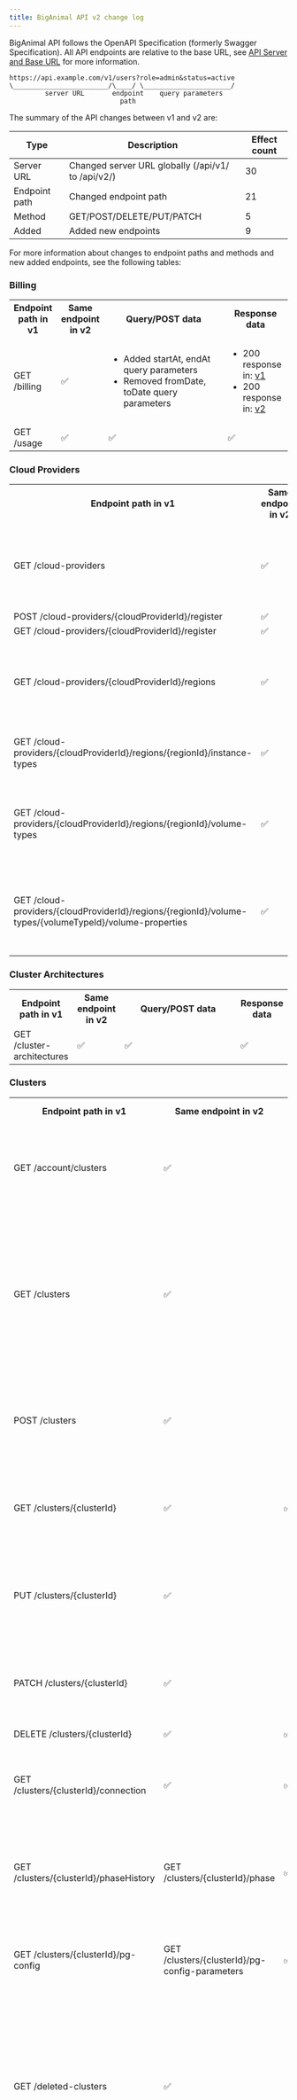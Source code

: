 ```yaml
---
title: BigAnimal API v2 change log
---
```


BigAnimal API follows the OpenAPI Specification (formerly Swagger Specification). All API endpoints are relative to the base URL, see [API Server and Base URL](https://swagger.io/docs/specification/api-host-and-base-path/) for more information.

```
https://api.example.com/v1/users?role=admin&status=active
\________________________/\____/ \______________________/
         server URL       endpoint    query parameters
                            path
```

The summary of the API changes between v1 and v2 are:

| Type          | Description                                      | Effect count |
| ------------- | ------------------------------------------------ | ------------ |
| Server URL    | Changed server URL globally (/api/v1/ to /api/v2/)        | 30           |
| Endpoint path | Changed endpoint path                            | 21           |
| Method        | GET/POST/DELETE/PUT/PATCH                        | 5            |
| Added         | Added new endpoints                              | 9            |
 

For more information about changes to endpoint paths and methods and new added endpoints, see the following tables:

### Billing 

<table>
<tr>
<th style="width: 50px">
Endpoint path in v1
</th>
<th style="width: 50px">
Same endpoint in v2
</th>
<th style="width: 200px">
Query/POST data
</th>
<th>
Response data
</th>
</tr>
<tr>
<td>
GET /billing
</td>
<td>
&#x2705;
</td>
<td>
<ul><li>Added startAt, endAt query parameters</li><li>Removed fromDate, toDate query parameters </li></ul>
</td>
<td>
<ul>
    <li>
        200 response in: <a href="https://portal.enterprisedb.network/api/docs/?urls.primaryName=v1#/Billing/getBilling">v1</a>
    </li>
     <li>
        200 response in: <a href="https://portal.enterprisedb.network/api/docs/?urls.primaryName=v2#/Billing/getBilling">v2</a>
    </li>
</ul>
</td>
</tr>
<tr>
<td>
GET /usage
</td>
<td>
&#x2705;
</td>
<td>
&#x2705;
</td>
<td>
&#x2705;
</td>
</tr>
</table>

### Cloud Providers

<table>
<tr>
<th style="width: 50px">
Endpoint path in v1
</th>
<th style="width: 50px">
Same endpoint in v2
</th>
<th style="width: 200px">
Query/POST data
</th>
<th>
Response data
</th>
</tr>
<tr>
<td>
GET /cloud-providers
</td>
<td>
&#x2705;
</td>
<td>
<ul><li>Added q, sort query parameters</li></ul>
</td>
<td>
<ul>
    <li>
        200 response in: <a href="https://portal.enterprisedb.network/api/docs/?urls.primaryName=v1#/Cloud%20Providers/getCloudProviders">v1</a>
    </li>
     <li>
        200 response in: <a href="https://portal.enterprisedb.network/api/docs/?urls.primaryName=v2#/Cloud%20Providers/getCloudProviders">v2</a>
    </li>
</ul>
</td>
</tr>
<tr>
<td>
POST /cloud-providers/&#123;cloudProviderId}/register
</td>
<td>
&#x2705;
</td>
<td>
&#x2705;
</td>
<td>
&#x2705;
</td>
</tr>
<tr>
<td>
GET /cloud-providers/&#123;cloudProviderId}/register
</td>
<td>
&#x2705;
</td>
<td>
&#x2705;
</td>
<td>
&#x2705;
</td>
</tr>
<tr>
<td>
GET /cloud-providers/&#123;cloudProviderId}/regions
</td>
<td>
&#x2705;
</td>
<td>
<ul><li>Added q, sort query parameters</li></ul>
</td>
<td>
<ul>
    <li>
        200 response in: <a href="https://portal.enterprisedb.network/api/docs/?urls.primaryName=v1#/Cloud%20Providers/getCloudProviderRegions">v1</a>
    </li>
     <li>
        200 response in: <a href="https://portal.enterprisedb.network/api/docs/?urls.primaryName=v2#/Cloud%20Providers/getCloudProviderRegions">v2</a>
    </li>
</ul>
</td>
</tr>
<tr>
<td>
GET /cloud-providers/&#123;cloudProviderId}/regions/&#123;regionId}/instance-types
</td>
<td>
&#x2705;
</td>
<td>
<ul><li>Added q, sort query parameters</li></ul>
</td>
<td>
&#x2705;
</td>
</tr>
<tr>
<td>
GET /cloud-providers/&#123;cloudProviderId}/regions/&#123;regionId}/volume-types
</td>
<td>
&#x2705;
</td>
<td>
<ul><li>Added q, sort query parameters </li></ul>
</td>
<td>
<ul>
    <li>
        200 response in: <a href="https://portal.enterprisedb.network/api/docs/?urls.primaryName=v1#/Cloud%20Providers/getCloudProviderRegionVolumeTypes">v1</a>
    </li>
     <li>
        200 response in: <a href="https://portal.enterprisedb.network/api/docs/?urls.primaryName=v2#/Cloud%20Providers/getCloudProviderRegionVolumeTypes">v1</a>
    </li>
</ul>
</td>
</tr>
<tr>
<td>
GET /cloud-providers/&#123;cloudProviderId}/regions/&#123;regionId}/volume-types/&#123;volumeTypeId}/volume-properties
</td>
<td>
&#x2705;
</td>
<td>
<ul><li>Added q, sort query parameters </li></ul>
</td>
<td>
<ul>
    <li>
        200 response in: <a href="https://portal.enterprisedb.network/api/docs/?urls.primaryName=v1#/Cloud%20Providers/getCloudProviderRegionVolumeTypeVolumeProperties">v1</a>
    </li>
     <li>
        200 response in: <a href="https://portal.enterprisedb.network/api/docs/?urls.primaryName=v2#/Cloud%20Providers/getVolumeProperties">v2</a>
    </li>
</ul>
</td>
</tr>
</table>

### Cluster Architectures

<table>
<tr>
<th style="width: 50px">
Endpoint path in v1
</th>
<th style="width: 50px">
Same endpoint in v2
</th>
<th style="width: 200px">
Query/POST data
</th>
<th>
Response data
</th>
</tr>

<tr>
<td>
GET /cluster-architectures
</td>
<td>
&#x2705;
</td>
<td>
&#x2705;
</td>
<td>
&#x2705;
</td>
</tr>

</table>

### Clusters

<table>
<tr>
<th style="width: 50px">
Endpoint path in v1
</th>
<th style="width: 50px">
Same endpoint in v2
</th>
<th style="width: 200px">
Query/POST data
</th>
<th>
Response data
</th>
</tr>

<tr>
<td>
GET /account/clusters
</td>
<td>
&#x2705;
</td>
<td>
<ul><li>Added q, sort query parameters </li></ul>
</td>
<td>
<ul>
    <li>
        200 response in: <a href="https://portal.enterprisedb.network/api/docs/?urls.primaryName=v1#/Clusters/getAccountClustersOverview">v1</a>
    </li>
     <li>
        200 response in: <a href="https://portal.enterprisedb.network/api/docs/?urls.primaryName=v2#/Clusters/getAccountClustersOverview">v2</a>
    </li>
</ul>
</td>
</tr>

<tr>
<td>
GET /clusters
</td>
<td>
&#x2705;
</td>
<td>
<ul><li>Added regionIds, pgTypeIds, pgVersionIds query parameters </li><li>Removed provider, region, pgType, pgVersion query parameters </li></ul>
</td>
<td>
<ul>
    <li>
        200 response in: <a href="https://portal.enterprisedb.network/api/docs/?urls.primaryName=v1#/Clusters/getClusters">v1</a>
    </li>
     <li>
        200 response in: <a href="https://portal.enterprisedb.network/api/docs/?urls.primaryName=v2#/Clusters/getClusters">v2</a>
    </li>
</ul>
</td>
</tr>

<tr>
<td>
POST /clusters
</td>
<td>
&#x2705;
</td>
<td>
<ul>
    <li>
        request body in: <a href="https://portal.enterprisedb.network/api/docs/?urls.primaryName=v1#/Clusters/createCluster">v1</a>
    </li>
     <li>
        request body in: <a href="https://portal.enterprisedb.network/api/docs/?urls.primaryName=v2#/Clusters/createCluster">v2</a>
    </li>
</ul>
</td>
<td>
<ul>
    <li>
        202 response in: <a href="https://portal.enterprisedb.network/api/docs/?urls.primaryName=v1#/Clusters/createCluster">v1</a>
    </li>
     <li>
        202 response in: <a href="https://portal.enterprisedb.network/api/docs/?urls.primaryName=v2#/Clusters/createCluster">v2</a>
    </li>
</ul>
</td>
</tr>

<tr>
<td>
GET /clusters/&#123;clusterId}
</td>
<td>
&#x2705;
</td>
<td>
&#x2705;
</td>
<td>
<ul>
    <li>
        200 response in: <a href="https://portal.enterprisedb.network/api/docs/?urls.primaryName=v1#/Clusters/getCluster">v1</a>
    </li>
     <li>
        200 response in: <a href="https://portal.enterprisedb.network/api/docs/?urls.primaryName=v2#/Clusters/getCluster">v2</a>
    </li>
</ul>
</td>
</tr>

<tr>
<td>
PUT /clusters/&#123;clusterId}
</td>
<td>
&#x2705;
</td>
<td>
<ul>
    <li>
        request body in: <a href="https://portal.enterprisedb.network/api/docs/?urls.primaryName=v1#/Clusters/updateCluster">v1</a>
    </li>
     <li>
        request body in: <a href="https://portal.enterprisedb.network/api/docs/?urls.primaryName=v2#/Clusters/updateCluster">v2</a>
    </li>
</ul>
</td>
<td>
<ul>
    <li>
        202 response in: <a href="https://portal.enterprisedb.network/api/docs/?urls.primaryName=v1#/Clusters/updateCluster">v1</a>
    </li>
     <li>
        202 response in: <a href="https://portal.enterprisedb.network/api/docs/?urls.primaryName=v2#/Clusters/updateCluster">v2</a>
    </li>
</ul>
</td>
</tr>

<tr>
<td>
PATCH /clusters/&#123;clusterId}
</td>
<td>
&#x2705;
</td>
<td>
<ul>
    <li>
        request body in: <a href="https://portal.enterprisedb.network/api/docs/?urls.primaryName=v1#/Clusters/patchCluster">v1</a>
    </li>
     <li>
        request body in: <a href="https://portal.enterprisedb.network/api/docs/?urls.primaryName=v2#/Clusters/patchCluster">v2</a>
    </li>
</ul>
</td>
<td>
<ul>
    <li>
        202 response in: <a href="https://portal.enterprisedb.network/api/docs/?urls.primaryName=v1#/Clusters/patchCluster">v1</a>
    </li>
     <li>
        202 response in: <a href="https://portal.enterprisedb.network/api/docs/?urls.primaryName=v2#/Clusters/patchCluster">v2</a>
    </li>
</ul>
</td>
</tr>

<tr>
<td>
DELETE /clusters/&#123;clusterId}
</td>
<td>
&#x2705;
</td>
<td>
&#x2705;
</td>
<td>
&#x2705;
</td>
</tr>

<tr>
<td>
GET /clusters/&#123;clusterId}/connection
</td>
<td>
&#x2705;
</td>
<td>
&#x2705;
</td>
<td>
<ul>
    <li>
        200 response in: <a href="https://portal.enterprisedb.network/api/docs/?urls.primaryName=v1#/Clusters/getClusterConnection">v1</a>
    </li>
     <li>
        200 response in: <a href="https://portal.enterprisedb.network/api/docs/?urls.primaryName=v2#/Clusters/getClusterConnection">v2</a>
    </li>
</ul>
</td>
</tr>

<tr>
<td>
GET /clusters/&#123;clusterId}/phaseHistory
</td>
<td>
GET /clusters/&#123;clusterId}/phase
</td>
<td>
&#x2705;
</td>
<td>
<ul>
    <li>
        200 response in: <a href="https://portal.enterprisedb.network/api/docs/?urls.primaryName=v1#/Clusters/getClusterPhaseHistory">v1</a>
    </li>
     <li>
        200 response in: <a href="https://portal.enterprisedb.network/api/docs/?urls.primaryName=v2#/Clusters/getClusterPhases">v2</a>
    </li>
</ul>
</td>
</tr>

<tr>
<td>
GET /clusters/&#123;clusterId}/pg-config
</td>
<td>
GET /clusters/&#123;clusterId}/pg-config-parameters
</td>
<td>
&#x2705;
</td>
<td>
<ul>
    <li>
        200 response in: <a href="https://portal.enterprisedb.network/api/docs/?urls.primaryName=v1#/Clusters/getClusterPgConfig">v1</a>
    </li>
     <li>
        200 response in: <a href="https://portal.enterprisedb.network/api/docs/?urls.primaryName=v2#/Clusters/getClusterPgConfig">v2</a>
    </li>
</ul>
</td>
</tr>

<tr>
<td>
GET /deleted-clusters
</td>
<td>
&#x2705;
</td>
<td>
<ul><li>Added regionIds, pgTypeIds, pgVersionIds query parameters</li><li>Removed provider, region, pgType, pgVersion query parameters </li></ul>
</td>
<td>
<ul>
    <li>
        200 response in: <a href="https://portal.enterprisedb.network/api/docs/?urls.primaryName=v1#/Clusters/getDeletedClusters">v1</a>
    </li>
     <li>
        200 response in: <a href="https://portal.enterprisedb.network/api/docs/?urls.primaryName=v2#/Clusters/getDeletedClusters">v2</a>
    </li>
</ul>
</td>
</tr>

<tr>
<td>
GET /deleted-clusters/&#123;clusterId}
</td>
<td>
&#x2705;
</td>
<td>
&#x2705;
</td>
<td>
<ul>
    <li>
        200 response in: <a href="https://portal.enterprisedb.network/api/docs/?urls.primaryName=v1#/Clusters/getDeletedCluster">v1</a>
    </li>
     <li>
        200 response in: <a href="https://portal.enterprisedb.network/api/docs/?urls.primaryName=v2#/Clusters/getDeletedCluster">v2</a>
    </li>
</ul>
</td>
</tr>

<tr>
<td>
GET /pg-configs
</td>
<td>
GET /pg-config-parameters
</td>
<td>
<ul><li>Added q, sort query parameters </li></ul>
</td>
<td>
<ul>
    <li>
        200 response in: <a href="https://portal.enterprisedb.network/api/docs/?urls.primaryName=v1#/Clusters/getPgConfig">v1</a>
    </li>
     <li>
        200 response in: <a href="https://portal.enterprisedb.network/api/docs/?urls.primaryName=v2#/Postgres/getPgConfigParameters">v2</a>
    </li>
</ul>
</td>
</tr>

</table>

### Events

<table>
<tr>
<th style="width: 50px">
Endpoint path in v1
</th>
<th style="width: 50px">
Same endpoint in v2
</th>
<th style="width: 200px">
Query/POST data
</th>
<th>
Response data
</th>
</tr>

<tr>
<td>
POST /events
</td>
<td>
&#x2705;
</td>
<td>
<ul>
    <li>
        request body in: <a href="https://portal.enterprisedb.network/api/docs/?urls.primaryName=v1#/Events/runSearchForEvents">v1</a>
    </li>
     <li>
        request body in: <a href="https://portal.enterprisedb.network/api/docs/?urls.primaryName=v2#/Events/runSearchForEvents">v2</a>
    </li>
</ul>
</td>
<td>
<ul>
    <li>
        200 response in: <a href="https://portal.enterprisedb.network/api/docs/?urls.primaryName=v1#/Events/runSearchForEvents">v1</a>
    </li>
     <li>
        200 response in: <a href="https://portal.enterprisedb.network/api/docs/?urls.primaryName=v2#/Events/runSearchForEvents">v2</a>
    </li>
    <li>Added 415 response </li>
</ul>
</td>
</tr>

<tr>
<td>
GET /events/metadata
</td>
<td>
GET /events-metadata
</td>
<td>
<ul><li>beginWindow, endWindow query parameters were changed to startAt, endAt</li></ul>
</td>
<td>
<ul>
    <li>
        200 response in: <a href="https://portal.enterprisedb.network/api/docs/?urls.primaryName=v1#/Events/listMetadata">v1</a>
    </li>
     <li>
        200 response in: <a href="https://portal.enterprisedb.network/api/docs/?urls.primaryName=v2#/Events/listMetadata">v2</a>
    </li>
</ul>
</td>
</tr>
</table>

### Organizations

<table>
<tr>
<th style="width: 50px">
Endpoint path in v1
</th>
<th style="width: 50px">
Same endpoint in v2
</th>
<th style="width: 200px">
Query/POST data
</th>
<th>
Response data
</th>
</tr>

<tr>
<td>
GET /account/clusters
</td>
<td>
&#x2705;
</td>
<td>
<ul>
    <li>Added q, sort query parameters </li>
</ul>
</td>
<td>
<ul>
    <li>
        200 response in: <a href="https://portal.enterprisedb.network/api/docs/?urls.primaryName=v1#/Organizations/getAccountClustersOverview">v1</a>
    </li>
     <li>
        200 response in: <a href="https://portal.enterprisedb.network/api/docs/?urls.primaryName=v2#/Organizations/getAccountClustersOverview">v2</a>
    </li>
</ul>
</td>
</tr>

<tr>
<td>
GET /account/news
</td>
<td>
&#x2705;
</td>
<td>
<ul>
    <li>Added q, sort query parameters </li>
</ul>
</td>
<td>
<ul>
    <li>
        200 response in: <a href="https://portal.enterprisedb.network/api/docs/?urls.primaryName=v1#/Organizations/getAccountNews">v1</a>
    </li>
     <li>
        200 response in: <a href="https://portal.enterprisedb.network/api/docs/?urls.primaryName=v2#/Organizations/getAccountNews">v2</a>
    </li>
</ul>
</td>
</tr>

<tr>
<td>
GET /account/notifications
</td>
<td>
&#x2705;
</td>
<td>
<ul>
    <li>Added q, sort query parameters </li>
</ul>
</td>
<td>
<ul>
    <li>
        200 response in: <a href="https://portal.enterprisedb.network/api/docs/?urls.primaryName=v1#/Organizations/getAccountNotifications">v1</a>
    </li>
     <li>
        200 response in: <a href="https://portal.enterprisedb.network/api/docs/?urls.primaryName=v2#/Organizations/getAccountNotifications">v2</a>
    </li>
</ul>
</td>
</tr>

</table>

### Permissions

<table>
<tr>
<th style="width: 50px">
Endpoint path in v1
</th>
<th style="width: 50px">
Same endpoint in v2
</th>
<th style="width: 200px">
Query/POST data
</th>
<th>
Response data
</th>
</tr>

<tr>
<td>
GET /admin/permissions
</td>
<td>
GET /permissions
</td>
<td>
&#x2705;
</td>
<td>
<ul>
    <li>
        200 response in: <a href="https://portal.enterprisedb.network/api/docs/?urls.primaryName=v1#/Permissions/listPermissions">v1</a>
    </li>
     <li>
        200 response in: <a href="https://portal.enterprisedb.network/api/docs/?urls.primaryName=v2#/Permissions/listPermissions">v2</a>
    </li>
</ul>
</td>
</tr>

<tr>
<td>
GET /admin/roles/&#123;roleId}/permissions
</td>
<td>
GET /roles/&#123;roleId}/permissions
</td>
<td>
&#x2705;
</td>
<td>
<ul>
    <li>
        200 response in: <a href="https://portal.enterprisedb.network/api/docs/?urls.primaryName=v1#/Permissions/listRolePermissions">v1</a>
    </li>
     <li>
        200 response in: <a href="https://portal.enterprisedb.network/api/docs/?urls.primaryName=v2#/Permissions/listRolePermissions">v2</a>
    </li>
</ul>
</td>
</tr>

<tr>
<td>
POST /admin/roles/&#123;roleId}/permissions
</td>
<td>
PUT /roles/&#123;roleId}/permissions
</td>
<td>
<ul>
    <li>
        request body in: <a href="https://portal.enterprisedb.network/api/docs/?urls.primaryName=v1#/Permissions/assignRolePermissions">v1</a>
    </li>
     <li>
        request body in: <a href="https://portal.enterprisedb.network/api/docs/?urls.primaryName=v2#/Permissions/assignRolePermissions">v2</a>
    </li>
</ul>
</td>
<td>
<ul>
    <li>
        200 response in: <a href="https://portal.enterprisedb.network/api/docs/?urls.primaryName=v1#/Permissions/assignRolePermissions">v1</a>
    </li>
     <li>
        200 response in: <a href="https://portal.enterprisedb.network/api/docs/?urls.primaryName=v2#/Permissions/assignRolePermissions">v2</a>
    </li>
</ul>
</td>
</tr>

</table>

### Postgres Types

<table>
<tr>
<th style="width: 50px">
Endpoint path in v1
</th>
<th style="width: 50px">
Same endpoint in v2
</th>
<th style="width: 200px">
Query/POST data
</th>
<th>
Response data
</th>
</tr>

<tr>
<td>
GET /postgres-types
</td>
<td>
GET /pg-types
</td>
<td>
<ul>
    <li>Added q, sort query parameters </li>
</ul>
</td>
<td>
<ul>
    <li>
        200 response in: <a href="https://portal.enterprisedb.network/api/docs/?urls.primaryName=v1#/Postgres%20Types/getPostgresTypes">v1</a>
    </li>
     <li>
        200 response in: <a href="https://portal.enterprisedb.network/api/docs/?urls.primaryName=v2#/Postgres/getPgTypes">v2</a>
    </li>
</ul>
</td>
</tr>

</table>

### Postgres Versions

<table>
<tr>
<th style="width: 50px">
Endpoint path in v1
</th>
<th style="width: 50px">
Same endpoint in v2
</th>
<th style="width: 200px">
Query/POST data
</th>
<th>
Response data
</th>
</tr>

<tr>
<td>
GET /postgres-versions
</td>
<td>
GET /pg-versions
</td>
<td>
<ul>
    <li>Added q, sort query parameters </li>
</ul>
</td>
<td>
<ul>
    <li>
        200 response in: <a href="https://portal.enterprisedb.network/api/docs/?urls.primaryName=v1#/Postgres%20Versions/getPostgresVersions">v1</a>
    </li>
     <li>
        200 response in: <a href="https://portal.enterprisedb.network/api/docs/?urls.primaryName=v2#/Postgres/getPgVersions">v2</a>
    </li>
</ul>
</td>
</tr>

</table>

### Provider

<table>
<tr>
<th style="width: 50px">
Endpoint path in v1
</th>
<th style="width: 50px">
Same endpoint in v2
</th>
<th style="width: 200px">
Query/POST data
</th>
<th>
Response data
</th>
</tr>

<tr>
<td>
GET /auth/provider
</td>
<td>
&#x2705;
</td>
<td>
&#x2705;
</td>
<td>
<ul>
    <li>
        200 response in: <a href="https://portal.enterprisedb.network/api/docs/?urls.primaryName=v1#/Provider/getProvider">v1</a>
    </li>
     <li>
        200 response in: <a href="https://portal.enterprisedb.network/api/docs/?urls.primaryName=v2#/Provider/getProvider">v2</a>
    </li>
</ul>
</td>
</tr>

</table>

### Roles

<table>
<tr>
<th style="width: 50px">
Endpoint path in v1
</th>
<th style="width: 50px">
Same endpoint in v2
</th>
<th style="width: 200px">
Query/POST data
</th>
<th>
Response data
</th>
</tr>

<tr>
<td>
GET /admin/roles
</td>
<td>
GET /roles
</td>
<td>
&#x2705;
</td>
<td>
<ul>
    <li>
        200 response in: <a href="https://portal.enterprisedb.network/api/docs/?urls.primaryName=v1#/Roles/getRoles">v1</a>
    </li>
     <li>
        200 response in: <a href="https://portal.enterprisedb.network/api/docs/?urls.primaryName=v2#/Roles/getRoles">v2</a>
    </li>
</ul>
</td>
</tr>

<tr>
<td>
GET /admin/roles/&#123;roleId}
</td>
<td>
GET /roles/&#123;roleId}
</td>
<td>
&#x2705;
</td>
<td>
<ul>
    <li>
        200 response in: <a href="https://portal.enterprisedb.network/api/docs/?urls.primaryName=v1#/Roles/getRole">v1</a>
    </li>
     <li>
        200 response in: <a href="https://portal.enterprisedb.network/api/docs/?urls.primaryName=v2#/Roles/getRole">v2</a>
    </li>
</ul>
</td>
</tr>

<tr>
<td>
POST /admin/roles/&#123;roleId}
</td>
<td>
PUT /roles/&#123;roleId}
</td>
<td>
<ul>
    <li>
        request body in: <a href="https://portal.enterprisedb.network/api/docs/?urls.primaryName=v1#/Roles/resetRole">v1</a>
    </li>
     <li>
        request body in: <a href="https://portal.enterprisedb.network/api/docs/?urls.primaryName=v2#/Roles/resetRole">v2</a>
    </li>
</ul>
</td>
<td>
<ul>
    <li>
        200 response in: <a href="https://portal.enterprisedb.network/api/docs/?urls.primaryName=v1#/Roles/resetRole">v1</a>
    </li>
     <li>
        200 response in: <a href="https://portal.enterprisedb.network/api/docs/?urls.primaryName=v2#/Roles/resetRole">v2</a>
    </li>
</ul>
</td>
</tr>

<tr>
<td>
GET /admin/roles/&#123;roleId}/permissions
</td>
<td>
GET /roles/&#123;roleId}/permissions
</td>
<td>
&#x2705;
</td>
<td>
<ul>
    <li>
        200 response in: <a href="https://portal.enterprisedb.network/api/docs/?urls.primaryName=v1#/Roles/listRolePermissions">v1</a>
    </li>
     <li>
        200 response in: <a href="https://portal.enterprisedb.network/api/docs/?urls.primaryName=v2#/Roles/listRolePermissions">v2</a>
    </li>
</ul>
</td>
</tr>

<tr>
<td>
POST /admin/roles/&#123;roleId}/permissions
</td>
<td>
PUT /roles/&#123;roleId}/permissions
</td>
<td>
<ul>
    <li>
        request body in: <a href="https://portal.enterprisedb.network/api/docs/?urls.primaryName=v1#/Roles/assignRolePermissions">v1</a>
    </li>
     <li>
        request body in: <a href="https://portal.enterprisedb.network/api/docs/?urls.primaryName=v2#/Roles/assignRolePermissions">v2</a>
    </li>
</ul>
</td>
<td>
<ul>
    <li>
        200 response in: <a href="https://portal.enterprisedb.network/api/docs/?urls.primaryName=v1#/Roles/assignRolePermissions">v1</a>
    </li>
     <li>
        200 response in: <a href="https://portal.enterprisedb.network/api/docs/?urls.primaryName=v2#/Roles/assignRolePermissions">v2</a>
    </li>
</ul>
</td>
</tr>

<tr>
<td>
GET /admin/roles/&#123;roleId}/users
</td>
<td>
GET /roles/&#123;roleId}/users
</td>
<td>
<ul>
    <li>Added q, sort query parameters </li>
</ul>
</td>
<td>
<ul>
    <li>
        200 response in: <a href="https://portal.enterprisedb.network/api/docs/?urls.primaryName=v1#/Roles/listRoleUsers">v1</a>
    </li>
     <li>
        200 response in: <a href="https://portal.enterprisedb.network/api/docs/?urls.primaryName=v2#/Roles/listRoleUsers">v2</a>
    </li>
</ul>
</td>
</tr>

<tr>
<td>
GET /admin/users/&#123;userId}/roles
</td>
<td>
GET /users/&#123;userId}/roles
</td>
<td>
<ul>
    <li>Added q, sort query parameters </li>
</ul>
</td>
<td>
<ul>
    <li>
        200 response in: <a href="https://portal.enterprisedb.network/api/docs/?urls.primaryName=v1#/Roles/listUserRoles">v1</a>
    </li>
     <li>
        200 response in: <a href="https://portal.enterprisedb.network/api/docs/?urls.primaryName=v2#/Roles/listUserRoles">v2</a>
    </li>
</ul>
</td>
</tr>

<tr>
<td>
POST /admin/users/&#123;userId}/roles
</td>
<td>
PUT /users/&#123;userId}/roles
</td>
<td>
<ul>
    <li>
        request body in: <a href="https://portal.enterprisedb.network/api/docs/?urls.primaryName=v1#/Roles/assignUserRoles">v1</a>
    </li>
     <li>
        request body in: <a href="https://portal.enterprisedb.network/api/docs/?urls.primaryName=v2#/Roles/updateUserRoles">v2</a>
    </li>
</ul>
</td>
<td>
<ul>
    <li>
        200 response in: <a href="https://portal.enterprisedb.network/api/docs/?urls.primaryName=v1#/Roles/assignUserRoles">v1</a>
    </li>
     <li>
        200 response in: <a href="https://portal.enterprisedb.network/api/docs/?urls.primaryName=v2#/Roles/updateUserRoles">v2</a>
    </li>
</ul>
</td>
</tr>

</table>

### Status

<table>
<tr>
<th style="width: 50px">
Endpoint path in v1
</th>
<th style="width: 50px">
Same endpoint in v2
</th>
<th style="width: 200px">
Query/POST data
</th>
<th>
Response data
</th>
</tr>

<tr>
<td>
GET /status/maintenance-windows
</td>
<td>
&#x2705;
</td>
<td>
&#x2705;
</td>
<td>
<ul>
    <li>
        200 response in: <a href="https://portal.enterprisedb.network/api/docs/?urls.primaryName=v1#/Status/getMaintenanceWindows">v1</a>
    </li>
     <li>
        200 response in: <a href="https://portal.enterprisedb.network/api/docs/?urls.primaryName=v2#/Status/getMaintenanceWindows">v2</a>
    </li>
</ul>
</td>
</tr>

<tr>
<td>
GET /status/outages
</td>
<td>
&#x2705;
</td>
<td>
&#x2705;
</td>
<td>
<ul>
    <li>
        200 response in: <a href="https://portal.enterprisedb.network/api/docs/?urls.primaryName=v1#/Status/getOutages">v1</a>
    </li>
     <li>
        200 response in: <a href="https://portal.enterprisedb.network/api/docs/?urls.primaryName=v2#/Status/getOutages">v2</a>
    </li>
</ul>
</td>
</tr>
</table>

### Users

<table>
<tr>
<th style="width: 50px">
Endpoint path in v1
</th>
<th style="width: 50px">
Same endpoint in v2
</th>
<th style="width: 200px">
Query/POST data
</th>
<th>
Response data
</th>
</tr>

<tr>
<td>
GET /admin/roles/&#123;roleId}/users
</td>
<td>
GET /roles/&#123;roleId}/users
</td>
<td>
<ul>
    <li>Added q, sort query parameters </li>
</ul>
</td>
<td>
<ul>
    <li>
        200 response in: <a href="https://portal.enterprisedb.network/api/docs/?urls.primaryName=v1#/Users/listRoleUsers">v1</a>
    </li>
     <li>
        200 response in: <a href="https://portal.enterprisedb.network/api/docs/?urls.primaryName=v2#/Users/listRoleUsers">v2</a>
    </li>
</ul>
</td>
</tr>

<tr>
<td>
GET /admin/users
</td>
<td>
GET /users
</td>
<td>
&#x2705;
</td>
<td>
<ul>
    <li>
        200 response in: <a href="https://portal.enterprisedb.network/api/docs/?urls.primaryName=v1#/Users/getUsers">v1</a>
    </li>
     <li>
        200 response in: <a href="https://portal.enterprisedb.network/api/docs/?urls.primaryName=v2#/Users/getUsers">v2</a>
    </li>
</ul>
</td>
</tr>

<tr>
<td>
GET /admin/users/&#123;userId}
</td>
<td>
GET /users/&#123;userId}
</td>
<td>
&#x2705;
</td>
<td>
<ul>
    <li>
        200 response in: <a href="https://portal.enterprisedb.network/api/docs/?urls.primaryName=v1#/Users/getUser">v1</a>
    </li>
     <li>
        200 response in: <a href="https://portal.enterprisedb.network/api/docs/?urls.primaryName=v2#/Users/getUser">v2</a>
    </li>
</ul>
</td>
</tr>

<tr>
<td>
GET /admin/users/&#123;userId}/roles
</td>
<td>
GET /users/&#123;userId}/roles
</td>
<td>
<ul>
    <li>Added q, sort query parameters </li>
</ul>
</td>
<td>
<ul>
    <li>
        200 response in: <a href="https://portal.enterprisedb.network/api/docs/?urls.primaryName=v1#/Users/listUserRoles">v1</a>
    </li>
     <li>
        200 response in: <a href="https://portal.enterprisedb.network/api/docs/?urls.primaryName=v2#/Users/listUserRoles">v2</a>
    </li>
</ul>
</td>
</tr>

<tr>
<td>
POST /admin/users/&#123;userId}/roles
</td>
<td>
PUT /users/&#123;userId}/roles
</td>
<td>
<ul>
    <li>
        request body in: <a href="https://portal.enterprisedb.network/api/docs/?urls.primaryName=v1#/Users/assignUserRoles">v1</a>
    </li>
     <li>
        request body in: <a href="https://portal.enterprisedb.network/api/docs/?urls.primaryName=v2#/Users/updateUserRoles">v2</a>
    </li>
</ul>
</td>
<td>
<ul>
    <li>
        200 response in: <a href="https://portal.enterprisedb.network/api/docs/?urls.primaryName=v1#/Users/assignUserRoles">v1</a>
    </li>
     <li>
        200 response in: <a href="https://portal.enterprisedb.network/api/docs/?urls.primaryName=v2#/Users/updateUserRoles">v2</a>
    </li>
</ul>
</td>
</tr>

<tr>
<td>
GET /user-info
</td>
<td>
&#x2705;
</td>
<td>
&#x2705;
</td>
<td>
&#x2705;
</td>
</tr>

</table>

### Auth

<table>
<tr>
<th style="width: 50px">
Endpoint path in v1
</th>
<th style="width: 50px">
Same endpoint in v2
</th>
<th style="width: 200px">
Query/POST data
</th>
<th>
Response data
</th>
</tr>

<tr>
<td>
POST /auth/token
</td>
<td>
&#x2705;
</td>
<td>
&#x2705;
</td>
<td>
&#x2705;
</td>
</tr>

</table>

### New added endpoints

<table>
<tr>
<th>
Endpoint path in v2
</th>
<th>
Reference link
</th>
</tr>

<tr>
<td>
GET /usage-csv
</td>
<td>
<a href="https://portal.enterprisedb.network/api/docs/?urls.primaryName=v2#/Billing/getUsageReportFile">usage-csv</a>
</td>
</tr>

<tr>
<td>
POST /clusters/&#123;clusterId}/restore
</td>
<td>
<a href="https://portal.enterprisedb.network/api/docs/?urls.primaryName=v2#/Clusters/restoreCluster">restore</a>
</td>
</tr>

<tr>
<td>
POST /deleted-clusters/&#123;clusterId}/restore
</td>
<td>
<a href="https://portal.enterprisedb.network/api/docs/?urls.primaryName=v2#/Clusters/restoreDeletedCluster">restore</a>
</td>
</tr>

<tr>
<td>
GET /.well-known/jwks
</td>
<td>
<a href="https://portal.enterprisedb.network/api/docs/?urls.primaryName=v2#/JWKS/getJwksJson">jwks</a>
</td>
</tr>

<tr>
<td>
PUT /pg-config-evaluate
</td>
<td>
<a href="https://portal.enterprisedb.network/api/docs/?urls.primaryName=v2#/Postgres/runPgConfigEvaluation">pg-config-evaluate</a>
</td>
</tr>

<tr>
<td>
DELETE /roles/&#123;roleId}
</td>
<td>
<a href="https://portal.enterprisedb.network/api/docs/?urls.primaryName=v2#/Roles/deleteRole">roleId</a>
</td>
</tr>

<tr>
<td>
DELETE /users/&#123;userId}
</td>
<td>
<a href="https://portal.enterprisedb.network/api/docs/?urls.primaryName=v2#/Users/deleteUser">userId</a>
</td>
</tr>

<tr>
<td>
GET /integrations/azure/orders
</td>
<td>
<a href="https://portal.enterprisedb.network/api/docs/?urls.primaryName=v2#/Integrations/getIntegrationsAzureOrder">orders</a>
</td>
</tr>

<tr>
<td>
GET /identity-providers
</td>
<td>
<a href="https://portal.enterprisedb.network/api/docs/?urls.primaryName=v2#/Subscription/getIdentityProviders">identity-providers</a>
</td>
</tr>


</table>
